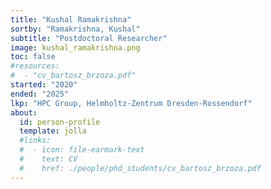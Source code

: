 ```yaml
---
title: "Kushal Ramakrishna"
sortby: "Ramakrishna, Kushal"
subtitle: "Postdoctoral Researcher"
image: kushal_ramakrishna.png
toc: false
#resources: 
#  - "cv_bartosz_brzoza.pdf"
started: "2020"
ended: "2025"
lkp: "HPC Group, Helmholtz-Zentrum Dresden-Rossendorf"
about:
  id: person-profile
  template: jolla
  #links:
  #  - icon: file-earmark-text
  #    text: CV
  #    href: ./people/phd_students/cv_bartosz_brzoza.pdf
---
```


:::{#person-profile}
:::

<!---
## Biography
## Experience
## Education
-->
